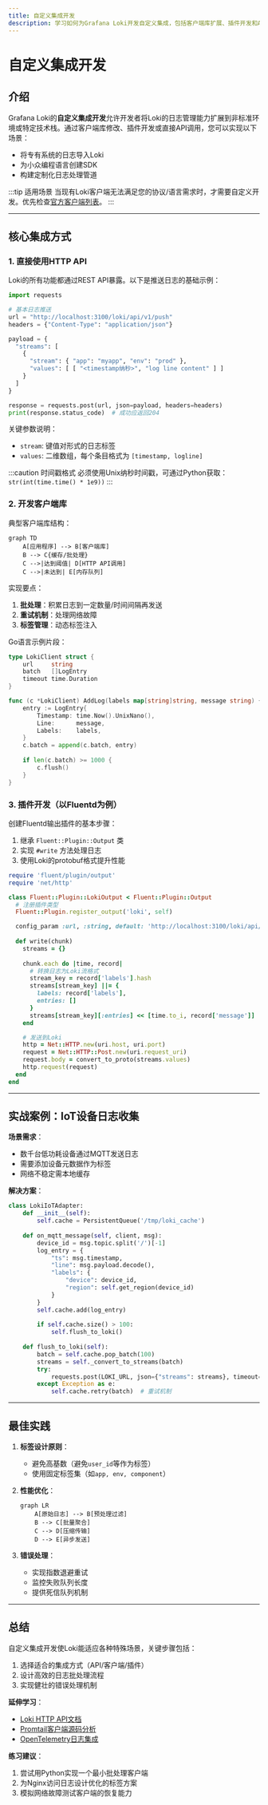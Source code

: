 ```yaml
---
title: 自定义集成开发
description: 学习如何为Grafana Loki开发自定义集成，包括客户端库扩展、插件开发和API对接实践。
---
```


# 自定义集成开发

## 介绍

Grafana Loki的**自定义集成开发**允许开发者将Loki的日志管理能力扩展到非标准环境或特定技术栈。通过客户端库修改、插件开发或直接API调用，您可以实现以下场景：
- 将专有系统的日志导入Loki
- 为小众编程语言创建SDK
- 构建定制化日志处理管道

:::tip 适用场景
当现有Loki客户端无法满足您的协议/语言需求时，才需要自定义开发。优先检查[官方客户端列表](https://grafana.com/docs/loki/latest/clients/)。
:::

---

## 核心集成方式

### 1. 直接使用HTTP API

Loki的所有功能都通过REST API暴露。以下是推送日志的基础示例：

```python
import requests

# 基本日志推送
url = "http://localhost:3100/loki/api/v1/push"
headers = {"Content-Type": "application/json"}

payload = {
  "streams": [
    {
      "stream": { "app": "myapp", "env": "prod" },
      "values": [ [ "<timestamp纳秒>", "log line content" ] ]
    }
  ]
}

response = requests.post(url, json=payload, headers=headers)
print(response.status_code)  # 成功应返回204
```

关键参数说明：
- `stream`: 键值对形式的日志标签
- `values`: 二维数组，每个条目格式为 `[timestamp, logline]`

:::caution 时间戳格式
必须使用Unix纳秒时间戳，可通过Python获取：`str(int(time.time() * 1e9))`
:::

### 2. 开发客户端库

典型客户端库结构：

```mermaid
graph TD
    A[应用程序] --> B[客户端库]
    B --> C{缓存/批处理}
    C -->|达到阈值| D[HTTP API调用]
    C -->|未达到| E[内存队列]
```

实现要点：
1. **批处理**：积累日志到一定数量/时间间隔再发送
2. **重试机制**：处理网络故障
3. **标签管理**：动态标签注入

Go语言示例片段：

```go
type LokiClient struct {
    url     string
    batch   []LogEntry
    timeout time.Duration
}

func (c *LokiClient) AddLog(labels map[string]string, message string) {
    entry := LogEntry{
        Timestamp: time.Now().UnixNano(),
        Line:      message,
        Labels:    labels,
    }
    c.batch = append(c.batch, entry)
    
    if len(c.batch) >= 1000 {
        c.flush()
    }
}
```

### 3. 插件开发（以Fluentd为例）

创建Fluentd输出插件的基本步骤：

1. 继承 `Fluent::Plugin::Output` 类
2. 实现 `#write` 方法处理日志
3. 使用Loki的protobuf格式提升性能

```ruby
require 'fluent/plugin/output'
require 'net/http'

class Fluent::Plugin::LokiOutput < Fluent::Plugin::Output
  # 注册插件类型
  Fluent::Plugin.register_output('loki', self)

  config_param :url, :string, default: 'http://localhost:3100/loki/api/v1/push'
  
  def write(chunk)
    streams = {}
    
    chunk.each do |time, record|
      # 转换日志为Loki流格式
      stream_key = record['labels'].hash
      streams[stream_key] ||= {
        labels: record['labels'],
        entries: []
      }
      streams[stream_key][:entries] << [time.to_i, record['message']]
    end

    # 发送到Loki
    http = Net::HTTP.new(uri.host, uri.port)
    request = Net::HTTP::Post.new(uri.request_uri)
    request.body = convert_to_proto(streams.values)
    http.request(request)
  end
end
```

---

## 实战案例：IoT设备日志收集

**场景需求**：
- 数千台低功耗设备通过MQTT发送日志
- 需要添加设备元数据作为标签
- 网络不稳定需本地缓存

**解决方案**：

```python
class LokiIoTAdapter:
    def __init__(self):
        self.cache = PersistentQueue('/tmp/loki_cache')
        
    def on_mqtt_message(self, client, msg):
        device_id = msg.topic.split('/')[-1]
        log_entry = {
            "ts": msg.timestamp,
            "line": msg.payload.decode(),
            "labels": {
                "device": device_id,
                "region": self.get_region(device_id)
            }
        }
        self.cache.add(log_entry)
        
        if self.cache.size() > 100:
            self.flush_to_loki()
            
    def flush_to_loki(self):
        batch = self.cache.pop_batch(100)
        streams = self._convert_to_streams(batch)
        try:
            requests.post(LOKI_URL, json={"streams": streams}, timeout=5)
        except Exception as e:
            self.cache.retry(batch)  # 重试机制
```

---

## 最佳实践

1. **标签设计原则**：
   - 避免高基数（避免`user_id`等作为标签）
   - 使用固定标签集（如`app, env, component`）

2. **性能优化**：
   ```mermaid
   graph LR
       A[原始日志] --> B[预处理过滤]
       B --> C[批量聚合]
       C --> D[压缩传输]
       D --> E[异步发送]
   ```

3. **错误处理**：
   - 实现指数退避重试
   - 监控失败队列长度
   - 提供死信队列机制

---

## 总结

自定义集成开发使Loki能适应各种特殊场景，关键步骤包括：
1. 选择适合的集成方式（API/客户端/插件）
2. 设计高效的日志批处理流程
3. 实现健壮的错误处理机制

**延伸学习**：
- [Loki HTTP API文档](https://grafana.com/docs/loki/latest/api/)
- [Promtail客户端源码分析](https://github.com/grafana/loki/tree/main/clients/pkg/promtail)
- [OpenTelemetry日志集成](https://opentelemetry.io/docs/concepts/signals/logs/)

**练习建议**：
1. 尝试用Python实现一个最小批处理客户端
2. 为Nginx访问日志设计优化的标签方案
3. 模拟网络故障测试客户端的恢复能力